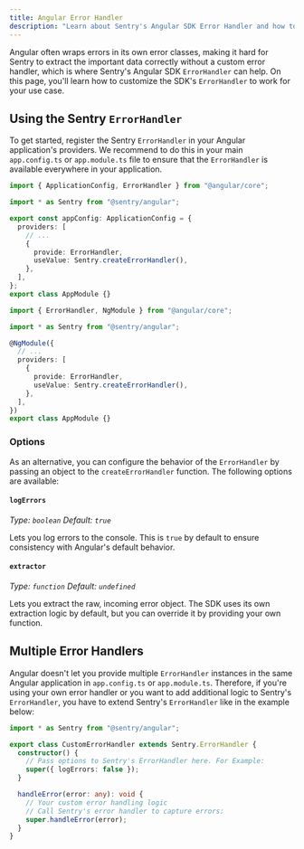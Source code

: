 ```yaml
---
title: Angular Error Handler
description: "Learn about Sentry's Angular SDK Error Handler and how to configure it."
---
```


Angular often wraps errors in its own error classes, making it hard for Sentry to extract the important data correctly without a custom error handler, which is where Sentry's Angular SDK `ErrorHandler` can help. On this page, you'll learn how to customize the SDK's `ErrorHandler` to work for your use case.

## Using the Sentry `ErrorHandler`

To get started, register the Sentry `ErrorHandler` in your Angular application's providers. We recommend to do this in your main `app.config.ts` or `app.module.ts` file to ensure that the `ErrorHandler` is available everywhere in your application.

```typescript {tabTitle:App Config} {filename:app.config.ts} {3,8-11}
import { ApplicationConfig, ErrorHandler } from "@angular/core";

import * as Sentry from "@sentry/angular";

export const appConfig: ApplicationConfig = {
  providers: [
    // ...
    {
      provide: ErrorHandler,
      useValue: Sentry.createErrorHandler(),
    },
  ],
};
export class AppModule {}
```

```typescript {tabTitle:NGModule Config} {filename:app.module.ts} {3,8-11}
import { ErrorHandler, NgModule } from "@angular/core";

import * as Sentry from "@sentry/angular";

@NgModule({
  // ...
  providers: [
    {
      provide: ErrorHandler,
      useValue: Sentry.createErrorHandler(),
    },
  ],
})
export class AppModule {}
```

### Options

As an alternative, you can configure the behavior of the `ErrorHandler` by passing an object to the `createErrorHandler` function. The following options are available:

#### `logErrors`

_Type: `boolean` Default: `true`_

Lets you log errors to the console. This is `true` by default to ensure consistency with Angular's default behavior.

#### `extractor`

_Type: `function` Default: `undefined`_

Lets you extract the raw, incoming error object. The SDK uses its own extraction logic by default, but you can override it by providing your own function.

## Multiple Error Handlers

Angular doesn't let you provide multiple `ErrorHandler` instances in the same Angular application in `app.config.ts` or `app.module.ts`.
Therefore, if you're using your own error handler or you want to add additional logic to Sentry's `ErrorHandler`, you have to extend Sentry's `ErrorHandler` like in the example below:

```typescript
import * as Sentry from "@sentry/angular";

export class CustomErrorHandler extends Sentry.ErrorHandler {
  constructor() {
    // Pass options to Sentry's ErrorHandler here. For Example:
    super({ logErrors: false });
  }

  handleError(error: any): void {
    // Your custom error handling logic
    // Call Sentry's error handler to capture errors:
    super.handleError(error);
  }
}
```
